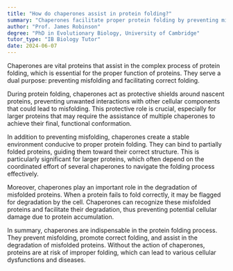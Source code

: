 ```yaml
---
title: "How do chaperones assist in protein folding?"
summary: "Chaperones facilitate proper protein folding by preventing misfolding and ensuring that proteins achieve their correct structures."
author: "Prof. James Robinson"
degree: "PhD in Evolutionary Biology, University of Cambridge"
tutor_type: "IB Biology Tutor"
date: 2024-06-07
---
```


Chaperones are vital proteins that assist in the complex process of protein folding, which is essential for the proper function of proteins. They serve a dual purpose: preventing misfolding and facilitating correct folding.

During protein folding, chaperones act as protective shields around nascent proteins, preventing unwanted interactions with other cellular components that could lead to misfolding. This protective role is crucial, especially for larger proteins that may require the assistance of multiple chaperones to achieve their final, functional conformation.

In addition to preventing misfolding, chaperones create a stable environment conducive to proper protein folding. They can bind to partially folded proteins, guiding them toward their correct structure. This is particularly significant for larger proteins, which often depend on the coordinated effort of several chaperones to navigate the folding process effectively.

Moreover, chaperones play an important role in the degradation of misfolded proteins. When a protein fails to fold correctly, it may be flagged for degradation by the cell. Chaperones can recognize these misfolded proteins and facilitate their degradation, thus preventing potential cellular damage due to protein accumulation.

In summary, chaperones are indispensable in the protein folding process. They prevent misfolding, promote correct folding, and assist in the degradation of misfolded proteins. Without the action of chaperones, proteins are at risk of improper folding, which can lead to various cellular dysfunctions and diseases.
    